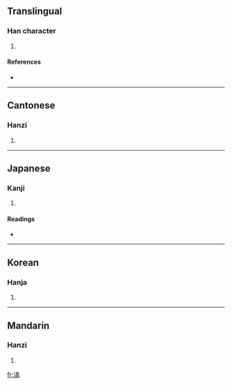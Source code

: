 ==Translingual==

===Han character===
{{Han char|rn=85|rad=水|as=10|sn=13|four=3012<sub>7</sub>|canj=水卜口月 (EYRB)}}

# {{defn|Han|sort=水10}}

====References====
* {{Han ref|kx=0642.090|dkj=18015|dj=1049.150|hdz=31704.040|uh=6EC8|ud=28360|bh=DE45|bd=56901}}

----

==Cantonese==

===Hanzi===
{{yue-hanzi|jyut=|y=hou6}}

# {{defn|Cantonese}}

----

==Japanese==

===Kanji===
{{ja-kanji|grade=|rs=水10}}

# {{defn|Japanese}}

====Readings====
* {{ja-readings|on=[[こう]] (kō), [[ごう]] (gō), [[かく]] (kaku), [[こく]] (koku)|kun=[[ながあめ]] (nagaame)}}

----

==Korean==

===Hanja===
{{ko-hanja|hangeul=호|eumhun=|rv=ho|mr=ho|y=ho}}

# {{defn|Korean}}

----

==Mandarin==

===Hanzi===
{{cmn-hanzi|pin=[[hào]] ([[hao4]]), [[huàng]] ([[huang4]])|wg=hao<sup>4</sup>, huang<sup>4</sup>}}

# {{defn|Mandarin}}

[[fr:滈]]